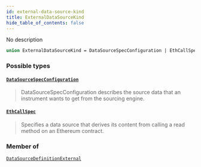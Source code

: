 ```yaml
---
id: external-data-source-kind
title: ExternalDataSourceKind
hide_table_of_contents: false
---
```








No description

```graphql
union ExternalDataSourceKind = DataSourceSpecConfiguration | EthCallSpec
```


### Possible types

#### [`DataSourceSpecConfiguration`](/testnet/api/graphql/objects/data-source-spec-configuration) <Badge class="secondary" text="object"/>
> DataSourceSpecConfiguration describes the source data that an instrument wants to get from the
sourcing engine.
> 

#### [`EthCallSpec`](/testnet/api/graphql/objects/eth-call-spec) <Badge class="secondary" text="object"/>
> Specifies a data source that derives its content from calling a read method
on an Ethereum contract.
> 



### Member of

[`DataSourceDefinitionExternal`](/testnet/api/graphql/objects/data-source-definition-external)  <Badge class="secondary" text="object"/>



